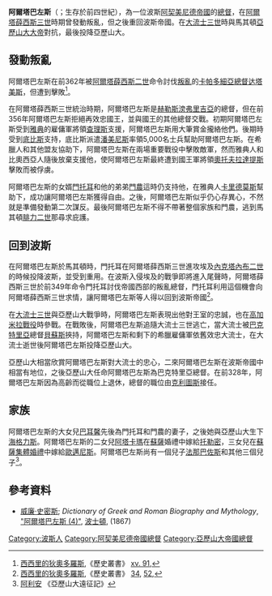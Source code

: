 '''阿爾塔巴左斯'''（{{lang-el|Αρτάβαζος}}；生存於前四世紀），為一位波斯[[阿契美尼德帝國|阿契美尼德帝國]]的[[總督_(古波斯)|總督]]，在[[阿爾塔薛西斯三世|阿爾塔薛西斯三世]]時期曾發動叛亂，但之後重回波斯帝國。在[[大流士三世|大流士三世]]時與馬其頓[[亞歷山大大帝|亞歷山大大帝]]對抗，最後投降亞歷山大。

== 發動叛亂 ==
阿爾塔巴左斯在前362年被[[阿爾塔薛西斯二世|阿爾塔薛西斯二世]]命令討伐[[总督叛乱_(阿契美尼德王朝)|叛亂]]的[[卡帕多細亞|卡帕多細亞]][[總督_(古波斯)|總督]][[达塔美斯|达塔美斯]]，但遭到擊敗<ref>[[西西里的狄奧多羅斯|西西里的狄奧多羅斯]],《歷史叢書》 [http://www.perseus.tufts.edu/cgi-bin/ptext?lookup=Diod.+15.91.1 xv. 91],</ref>。

在阿爾塔薛西斯三世統治時期，阿爾塔巴左斯是[[赫勒斯滂弗里吉亞|赫勒斯滂弗里吉亞]]的總督，但在前356年阿爾塔巴左斯拒絕再效忠國王，並與國王的其他總督交戰。初期阿爾塔巴左斯受到[[雅典|雅典]]的雇傭軍將領[[雅典的查理斯|查理斯]]支援，阿爾塔巴左斯用大筆賞金攏絡他們。後期時受到[[底比斯_(希臘)|底比斯]]支持，底比斯派遣[[潘美尼斯|潘美尼斯]]率領5,000名士兵幫助阿爾塔巴左斯。在希臘人和其他盟友協助下，阿爾塔巴左斯在兩場重要戰役中擊敗敵軍，然而雅典人和比奧西亞人隨後放棄支援他，使阿爾塔巴左斯最終遭到國王軍將領[[奧托夫拉達提斯|奧托夫拉達提斯]]擊敗而被俘虜。

阿爾塔巴左斯的女婿[[羅德島的門托耳|門托耳]]和他的弟弟[[羅德島的門農|門農]]這時仍支持他，在雅典人[[卡里德莫斯|卡里德莫斯]]幫助下，成功讓阿爾塔巴左斯獲得自由。之後，阿爾塔巴左斯似乎仍心存異心，不然就是準備發動第二次謀反。最後阿爾塔巴左斯不得不帶著整個家族和門農，逃到馬其頓[[腓力二世_(馬其頓)|腓力二世]]那尋求庇護。

== 回到波斯 ==
在阿爾塔巴左斯於馬其頓時，門托耳在阿爾塔薛西斯三世進攻埃及[[內克塔內布二世|內克塔內布二世]]的時候投降波斯，並受到重用。在波斯入侵埃及的戰爭即將進入尾聲時，阿爾塔薛西斯三世於前349年命令門托耳討伐帝國西部的叛亂總督，門托耳利用這個機會向阿爾塔薛西斯三世求情，讓阿爾塔巴左斯等人得以回到波斯帝國<ref>[[西西里的狄奧多羅斯|西西里的狄奧多羅斯]],《歷史叢書》 [http://www.perseus.tufts.edu/cgi-bin/ptext?lookup=Diod.+16.34.1 34], [http://www.perseus.tufts.edu/cgi-bin/ptext?lookup=Diod.+16.52.1 52],</ref>。

在[[大流士三世|大流士三世]]與亞歷山大戰爭時，阿爾塔巴左斯表現出他對王室的忠誠，也在[[高加米拉戰役|高加米拉戰役]]時參戰。在戰敗後，阿爾塔巴左斯追隨大流士三世逃亡，當大流士被[[巴克特里亞|巴克特里亞]]總督[[貝蘇斯|貝蘇斯]]挾持，阿爾塔巴左斯和剩下的希臘雇傭軍依舊效忠大流士，在大流士逝世後阿爾塔巴左斯投降亞歷山大。

亞歷山大相當欣賞阿爾塔巴左斯對大流士的忠心，二來阿爾塔巴左斯在波斯帝國中相當有地位，之後亞歷山大任命阿爾塔巴左斯為巴克特里亞總督。在前328年，阿爾塔巴左斯因為高齡而從職位上退休，總督的職位由[[克利圖斯|克利圖斯]]接任。

== 家族 ==
阿爾塔巴左斯的大女兒[[巴耳馨|巴耳馨]]先後為門托耳和門農的妻子，之後她與亞歷山大生下[[海格力斯_(馬其頓)|海格力斯]]。阿爾塔巴左斯的二女兒[[阿塔卡瑪|阿塔卡瑪]]在[[蘇薩|蘇薩]]婚禮中嫁給[[托勒密一世|托勒密]]，三女兒在[[蘇薩集體婚禮|蘇薩集體婚禮]]中嫁給[[歐邁尼斯|歐邁尼斯]]。阿爾塔巴左斯尚有一個兒子[[法那巴佐斯|法那巴佐斯]]和其他三個兒子<ref>[[阿利安|阿利安]] 《亞歷山大遠征記》</ref>。

== 參考資料 ==
{{reflist}}
* [[威廉·史密斯|威廉·史密斯]]; ''Dictionary of Greek and Roman Biography and Mythology'', [https://web.archive.org/web/20051109073914/http://www.ancientlibrary.com/smith-bio/0377.html "阿爾塔巴左斯 (4)"], [[波士頓|波士頓]], (1867)

[[Category:波斯人|Category:波斯人]]
[[Category:阿契美尼德帝國總督|Category:阿契美尼德帝國總督]]
[[Category:亞歷山大帝國總督|Category:亞歷山大帝國總督]]